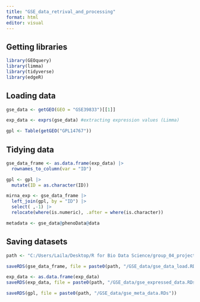 ```yaml
---
title: "GSE_data_retrival_and_processing"
format: html
editor: visual
---
```


## Getting libraries

```r
library(GEOquery)
library(limma)
library(tidyverse)
library(edgeR)

```

## Loading data

```r
gse_data <- getGEO(GEO = "GSE39833")[[1]]

exp_data <- exprs(gse_data) #extracting expression values (Limma)

gpl <- Table(getGEO("GPL14767"))
```

## Tidying data

```r
gse_data_frame <- as.data.frame(exp_data) |> 
  rownames_to_column(var = "ID")

gpl <- gpl |> 
  mutate(ID = as.character(ID))

mirna_exp <- gse_data_frame |> 
  left_join(gpl, by = "ID") |> 
  select( ,-1) |> 
  relocate(where(is.numeric), .after = where(is.character))

metadata <- gse_data@phenoData@data

```

## Saving datasets

```r
path <- "C:/Users/Laila/Desktop/R for Bio Data Science/group_04_project"

saveRDS(gse_data_frame, file = paste0(path, "/GSE_data/gse_data_load.RDs"))

exp_data <- as.data.frame(exp_data)
saveRDS(exp_data, file = paste0(path, "/GSE_data/gse_expressed_data.RDs"))

saveRDS(gpl, file = paste0(path, "/GSE_data/gse_meta_data.RDs"))
```

